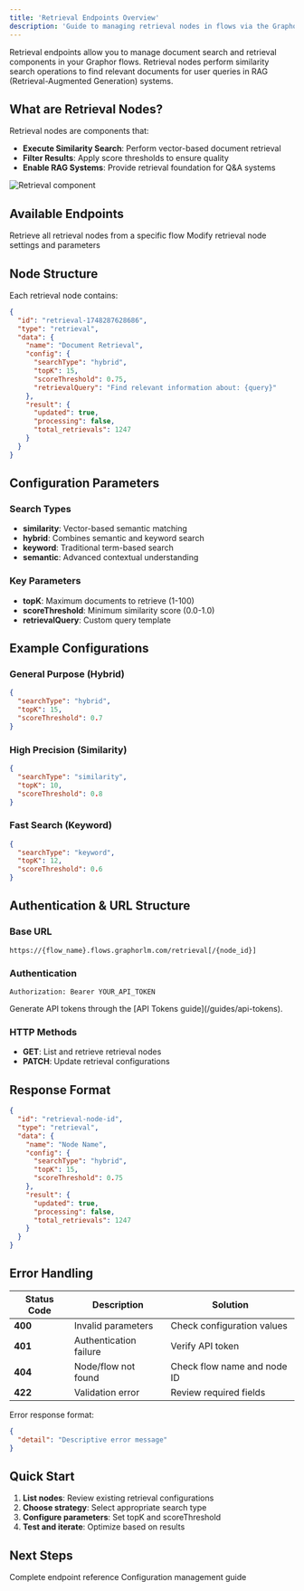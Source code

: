 ```yaml
---
title: 'Retrieval Endpoints Overview'
description: 'Guide to managing retrieval nodes in flows via the Graphor REST API'
---
```


Retrieval endpoints allow you to manage document search and retrieval components in your Graphor flows. Retrieval nodes perform similarity search operations to find relevant documents for user queries in RAG (Retrieval-Augmented Generation) systems.

## What are Retrieval Nodes?

Retrieval nodes are components that:

- **Execute Similarity Search**: Perform vector-based document retrieval
- **Filter Results**: Apply score thresholds to ensure quality
- **Enable RAG Systems**: Provide retrieval foundation for Q&A systems

<img
  className="block border rounded-2xl border-gray-950/10 ring-2 ring-transparent"
  src="/images/retrieval-component.png"
  alt="Retrieval component"
  loading="lazy"
/>

## Available Endpoints

<CardGroup cols={2}>
  <Card
    title="List Retrieval Nodes"
    icon="list"
    href="/api-reference/flows/nodes/retrieval/list"
  >
    Retrieve all retrieval nodes from a specific flow
  </Card>
  <Card
    title="Update Retrieval Configuration"
    icon="sliders"
    href="/api-reference/flows/nodes/retrieval/update"
  >
    Modify retrieval node settings and parameters
  </Card>
</CardGroup>

## Node Structure

Each retrieval node contains:

```json
{
  "id": "retrieval-1748287628686",
  "type": "retrieval",
  "data": {
    "name": "Document Retrieval",
    "config": {
      "searchType": "hybrid",
      "topK": 15,
      "scoreThreshold": 0.75,
      "retrievalQuery": "Find relevant information about: {query}"
    },
    "result": {
      "updated": true,
      "processing": false,
      "total_retrievals": 1247
    }
  }
}
```

## Configuration Parameters

### Search Types
- **similarity**: Vector-based semantic matching
- **hybrid**: Combines semantic and keyword search
- **keyword**: Traditional term-based search
- **semantic**: Advanced contextual understanding

### Key Parameters
- **topK**: Maximum documents to retrieve (1-100)
- **scoreThreshold**: Minimum similarity score (0.0-1.0)
- **retrievalQuery**: Custom query template

## Example Configurations

### General Purpose (Hybrid)
```json
{
  "searchType": "hybrid",
  "topK": 15,
  "scoreThreshold": 0.7
}
```

### High Precision (Similarity)
```json
{
  "searchType": "similarity",
  "topK": 10,
  "scoreThreshold": 0.8
}
```

### Fast Search (Keyword)
```json
{
  "searchType": "keyword",
  "topK": 12,
  "scoreThreshold": 0.6
}
```

## Authentication & URL Structure

### Base URL
```
https://{flow_name}.flows.graphorlm.com/retrieval[/{node_id}]
```

### Authentication
```http
Authorization: Bearer YOUR_API_TOKEN
```

<Note>
Generate API tokens through the [API Tokens guide](/guides/api-tokens).
</Note>

### HTTP Methods
- **GET**: List and retrieve retrieval nodes
- **PATCH**: Update retrieval configurations

## Response Format

```json
{
  "id": "retrieval-node-id",
  "type": "retrieval", 
  "data": {
    "name": "Node Name",
    "config": {
      "searchType": "hybrid",
      "topK": 15,
      "scoreThreshold": 0.75
    },
    "result": {
      "updated": true,
      "processing": false,
      "total_retrievals": 1247
    }
  }
}
```

## Error Handling

| Status Code | Description | Solution |
|-------------|-------------|----------|
| **400** | Invalid parameters | Check configuration values |
| **401** | Authentication failure | Verify API token |
| **404** | Node/flow not found | Check flow name and node ID |
| **422** | Validation error | Review required fields |

Error response format:
```json
{
  "detail": "Descriptive error message"
}
```

## Quick Start

1. **List nodes**: Review existing retrieval configurations
2. **Choose strategy**: Select appropriate search type
3. **Configure parameters**: Set topK and scoreThreshold
4. **Test and iterate**: Optimize based on results

## Next Steps

<CardGroup cols={2}>
  <Card
    title="List Retrieval Nodes"
    icon="list"
    href="/api-reference/flows/nodes/retrieval/list"
  >
    Complete endpoint reference
  </Card>
  <Card
    title="Update Configuration"
    icon="sliders"
    href="/api-reference/flows/nodes/retrieval/update"
  >
    Configuration management guide
  </Card>
</CardGroup>
